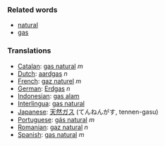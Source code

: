 ===Related words===

*[[natural]]
*[[gas]]

===Translations===
*[[Catalan]]: [[gas natural]] ''m''
*[[Dutch]]: [[aardgas]] ''n''
*[[French]]: [[gaz naturel]] ''m''
*[[German]]: [[Erdgas]] ''n''
*[[Indonesian]]: [[gas alam]]
*[[Interlingua]]: [[gas natural]]
*[[Japanese]]: [[天然ガス]] (てんねんがす, tennen-gasu)
*[[Portuguese]]: [[gás natural]] ''m''
*[[Romanian]]: [[gaz natural]] ''n''
*[[Spanish]]: [[gas natural]] ''m''